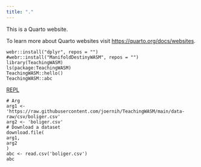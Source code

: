 ```yaml
---
title: "."
---
```


This is a Quarto website.

To learn more about Quarto websites visit <https://quarto.org/docs/websites>.


```webr-r
webr::install("dplyr", repos = "")
#webr::install("ManifoldDestinyWASM", repos = "")
library(TeachingWASM)
ls(package:TeachingWASM)
TeachingWASM::hello()
TeachingWASM::abc

```

[REPL](https://webr.r-wasm.org/latest/)

```webr-r
# Arg
arg1 <- 'https://raw.githubusercontent.com/joernih/TeachingWASM/main/data-raw/csv/boliger.csv'
arg2 <- 'boliger.csv'
# Download a dataset
download.file(
arg1,
arg2
)
abc <- read.csv('boliger.csv')
abc
```



